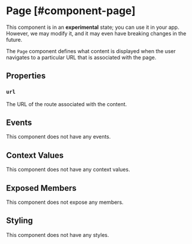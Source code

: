 
# Page [#component-page]

<Callout type="info" emoji="ℹ️">This component is in an **experimental** state; you can use it in your app. However, we may modify it, and it may even have breaking changes in the future.</Callout>

The `Page` component defines what content is displayed when the user navigates to a particular URL that is associated with the page.

## Properties

### `url`

The URL of the route associated with the content.

## Events

This component does not have any events.

## Context Values

This component does not have any context values.

## Exposed Members

This component does not expose any members.

## Styling

This component does not have any styles.
